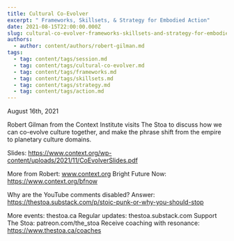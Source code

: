 ```yaml
---
title: Cultural Co-Evolver
excerpt: " Frameworks, Skillsets, & Strategy for Embodied Action"
date: 2021-08-15T22:00:00.000Z
slug: cultural-co-evolver-frameworks-skillsets-and-strategy-for-embodied-action
authors:
  - author: content/authors/robert-gilman.md
tags:
  - tag: content/tags/session.md
  - tag: content/tags/cultural-co-evolver.md
  - tag: content/tags/frameworks.md
  - tag: content/tags/skillsets.md
  - tag: content/tags/strategy.md
  - tag: content/tags/action.md
---
```


August 16th, 2021

Robert Gilman from the Context Institute visits The Stoa to discuss how we can co-evolve culture together, and make the phrase shift from the empire to planetary culture domains.

Slides: https://www.context.org/wp-content/uploads/2021/11/CoEvolverSlides.pdf

More from Robert: www.context.org
Bright Future Now: https://www.context.org/bfnow

Why are the YouTube comments disabled? Answer: https://thestoa.substack.com/p/stoic-punk-or-why-you-should-stop

More events: thestoa.ca 
Regular updates: thestoa.substack.com 
Support The Stoa: patreon.com/the_stoa 
Receive coaching with resonance: https://www.thestoa.ca/coaches

